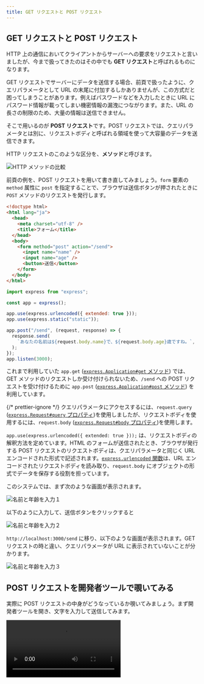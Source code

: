 ```yaml
---
title: GET リクエストと POST リクエスト
---
```



## GET リクエストと POST リクエスト

HTTP 上の通信において<Term type="serverClient">クライアント</Term>から<Term type="serverClient">サーバー</Term>への要求を<Term type="httpRequestResponse">リクエスト</Term>と言いましたが、今まで扱ってきたのはその中でも **GET リクエスト**と呼ばれるものになります。

GET リクエストで<Term type="serverClient">サーバー</Term>にデータを送信する場合、前頁で扱ったように、<Term type="queryString">クエリパラメータ</Term>として URL の末尾に付加するしかありませんが、この方式だと困ってしまうことがあります。例えばパスワードなどを入力したときに URL にパスワード情報が載ってしまい機密情報の漏洩につながります。また、URL の長さの制限のため、大量の情報は送信できません。

そこで用いるのが **POST リクエスト**です。POST リクエストでは、<Term type="queryString">クエリパラメータ</Term>とは別に、<Term type="httpHeaderBody">リクエストボディ</Term>と呼ばれる領域を使って大容量のデータを送信できます。

HTTP リクエストのこのような区分を、<Term type="httpMethod">**メソッド**</Term>と呼びます。

![HTTP メソッドの比較](./method-comparison.png)

前頁の例を、POST リクエストを用いて書き直してみましょう。`form` 要素の `method` 属性に `post` を指定することで、ブラウザは送信ボタンが押されたときに `POST` メソッドの<Term type="httpRequestResponse">リクエスト</Term>を発行します。

```html title="static/index.html"
<!doctype html>
<html lang="ja">
  <head>
    <meta charset="utf-8" />
    <title>フォーム</title>
  </head>
  <body>
    <form method="post" action="/send">
      <input name="name" />
      <input name="age" />
      <button>送信</button>
    </form>
  </body>
</html>
```

```javascript title="main.mjs"
import express from "express";

const app = express();

app.use(express.urlencoded({ extended: true }));
app.use(express.static("static"));

app.post("/send", (request, response) => {
  response.send(
    `あなたの名前は${request.body.name}で、${request.body.age}歳ですね。`,
  );
});
app.listen(3000);
```

<ViewSource url={import.meta.url} path="_samples/post-request" />

これまで利用していた `app.get` ([`express.Application#get` メソッド](https://expressjs.com/ja/api.html#app.get.method)) では、GET メソッドの<Term type="httpRequestResponse">リクエスト</Term>しか受け付けられないため、`/send` への POST リクエストを受け付けるために `app.post` ([`express.Application#post` メソッド](https://expressjs.com/ja/api.html#app.post.method)) を利用しています。

{/* prettier-ignore */}
<Term type="queryString">クエリパラメータ</Term>にアクセスするには、`request.query` (<a href="https://expressjs.com/ja/api.html#req.query">`express.Request#query` プロパティ</a>)を使用しましたが、<Term type="httpHeaderBody">リクエストボディ</Term>を使用するには、`request.body` (<a href="https://expressjs.com/ja/api.html#req.body">`express.Request#body` プロパティ</a>)を使用します。

`app.use(express.urlencoded({ extended: true }));` は、<Term type="httpHeaderBody">リクエストボディ</Term>の解釈方法を定めています。HTML のフォームが送信されたとき、ブラウザが発行する POST リクエストの<Term type="httpHeaderBody">リクエストボディ</Term>は、<Term type="queryString">クエリパラメータ</Term>と同じく URL エンコードされた形式で記述されます。[`express.urlencoded` 関数](https://expressjs.com/ja/api.html#express.urlencoded)は、URL エンコードされた<Term type="httpHeaderBody">リクエストボディ</Term>を読み取り、`request.body` にオブジェクトの形式でデータを保存する役割を担っています。

このシステムでは、まず次のような画面が表示されます。

![名前と年齢を入力１](postRequest1.png)

以下のように入力して、送信ボタンをクリックすると

![名前と年齢を入力２](postRequest2.png)

`http://localhost:3000/send` に移り、以下のような画面が表示されます。GET リクエストの時と違い、<Term type="queryString">クエリパラメータ</Term>が URL に表示されていないことが分かります。

![名前と年齢を入力３](postRequest3.png)

## POST リクエストを開発者ツールで覗いてみる

実際に POST リクエストの中身がどうなっているか覗いてみましょう。まず開発者ツールを開き、文字を入力して送信してみます。

<video src={postInDevelopment1} controls />

そして `name` 欄の `send` をクリックし、 `Headers` を選択すると `general` 欄の `Requested method` が `POST` になっています。また、 `Headers` の横にある `Payload` を選択し `Form data` を見ると、 `name` と `age` の情報が載っています。

<video src={postInDevelopment2} controls />

ここからさらに、`Form data` の横の `view source` や `view URL-encoded` も見てみましょう。すると URL エンコードされた<Term type="httpHeaderBody">リクエストボディ</Term>の中身を見ることができます。

<video src={postInDevelopment3} controls />

以上のようにして、POST リクエストの中身を覗くことができます。

![GETリクエストとPOSTリクエスト](requestAndResponse.png)

## 課題

古き良き掲示板システムを作ってみましょう。次のようなページを作成してください。

- `GET /`: 現在の投稿されているすべての記事を表示します。`/send` へ POST するためのフォームも同時に表示します。
- `POST /send`: リクエストボディに含まれている記事の内容を記録します。

:::tip[ヒント]

- イベントハンドラの外側に現在投稿されたデータを記録するための配列を用意しましょう。
- `GET /` では 配列の中身を一覧表示しましょう。フォームも忘れずに表示しましょう。
- `POST /send` に新しい投稿が来たら `Array#push` メソッドで配列に要素を追加しましょう。

:::

### 解答例

解答例は以下を参照してください。

<ViewSource url={import.meta.url} path="_samples/bulletin-board" />
